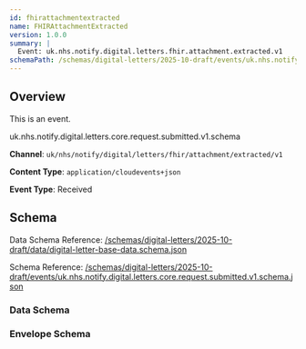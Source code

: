 ```yaml
---
id: fhirattachmentextracted
name: FHIRAttachmentExtracted
version: 1.0.0
summary: |
  Event: uk.nhs.notify.digital.letters.fhir.attachment.extracted.v1
schemaPath: /schemas/digital-letters/2025-10-draft/events/uk.nhs.notify.digital.letters.core.request.submitted.v1.schema.json
---
```


## Overview

This is an event.


uk.nhs.notify.digital.letters.core.request.submitted.v1.schema

**Channel**: `uk/nhs/notify/digital/letters/fhir/attachment/extracted/v1`

**Content Type**: `application/cloudevents+json`

**Event Type**: Received

## Schema

Data Schema Reference: [/schemas/digital-letters/2025-10-draft/data/digital-letter-base-data.schema.json](/schemas/digital-letters/2025-10-draft/data/digital-letter-base-data.schema.json)

Schema Reference: [/schemas/digital-letters/2025-10-draft/events/uk.nhs.notify.digital.letters.core.request.submitted.v1.schema.json](/schemas/digital-letters/2025-10-draft/events/uk.nhs.notify.digital.letters.core.request.submitted.v1.schema.json)

### Data Schema

<!-- Renders the given schema into the page, as a JSON code block -->
<Schema file="digital-letter-base-data.schema.json" />

<!-- Renders the given schema into the page using a nice Schema component -->
<SchemaViewer file="digital-letter-base-data.schema.json" />

### Envelope Schema

<!-- Renders the given schema into the page, as a JSON code block -->
<Schema file="uk.nhs.notify.digital.letters.core.request.submitted.v1.schema.json" />

<!-- Renders the given schema into the page using a nice Schema component -->
<SchemaViewer file="uk.nhs.notify.digital.letters.core.request.submitted.v1.schema.json" />
